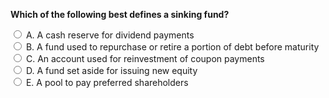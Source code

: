 ::: {.question-block}

<form onsubmit="event.preventDefault(); checkAnswer('module6_mcq_q56')" data-correct-answer="B">
<strong style="display: block;">Which of the following best defines a sinking fund?</strong>

<label><input type="radio" name="module6_mcq_q56" value="A"> A. A cash reserve for dividend payments</label><br>
<label><input type="radio" name="module6_mcq_q56" value="B"> B. A fund used to repurchase or retire a portion of debt before maturity</label><br>
<label><input type="radio" name="module6_mcq_q56" value="C"> C. An account used for reinvestment of coupon payments</label><br>
<label><input type="radio" name="module6_mcq_q56" value="D"> D. A fund set aside for issuing new equity</label><br>
<label><input type="radio" name="module6_mcq_q56" value="E"> E. A pool to pay preferred shareholders</label><br>
</form>

<div id="feedback-module6_mcq_q56" class="feedback" style="display:none;">
✅ Correct: B. Sinking funds help issuers retire debt gradually, reducing default risk.
</div>

:::
